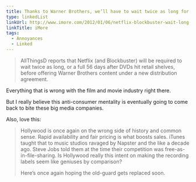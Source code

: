 ```yaml
---
title: Thanks to Warner Brothers, we’ll have to wait twice as long for Netflix movies…
type: linkedList
linkUrl: http://www.imore.com/2012/01/06/netflix-blockbuster-wait-long-warner-brothers-content/
linkTitle: iMore
tags:
  - Annoyances
  - Linked
---
```


> AllThingsD reports that Netflix (and Blockbuster) will be required to wait twice as long, or a full 56 days after DVDs hit retail shelves, before offering Warner Brothers content under a new distribution agreement.

Everything that is wrong with the film and movie industry right there.

But I really believe this anti-consumer mentality is eventually going to come back to bite these big media companies.

Also, love this:

> Hollywood is once again on the wrong side of history and common sense. Rapid availability and fair pricing is what boosts sales. iTunes taught that to music studios ravaged by Napster and the like a decade ago. Steve Jobs told them at the time their competition was free-as-in-file-sharing. Is Hollywood really this intent on making the recording labels seem like geniuses by comparison?
>
> Here’s once again hoping the old-guard gets replaced soon.
